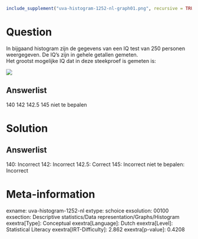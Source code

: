 ```r
include_supplement("uva-histogram-1252-nl-graph01.png", recursive = TRUE)
```

Question
========

In bijgaand histogram zijn de gegevens van een IQ test van 250 personen
weergegeven. De IQ's zijn in gehele getallen gemeten.\
Het grootst mogelijke IQ dat in deze steekproef is gemeten is:

![](uva-histogram-1252-nl-graph01.png)

Answerlist
----------

140
142
142.5
145
niet te bepalen

Solution
========

Answerlist
----------

140: Incorrect
142: Incorrect
142.5: Correct
145: Incorrect
niet te bepalen: Incorrect

Meta-information
================
exname: uva-histogram-1252-nl
extype: schoice
exsolution: 00100
exsection: Descriptive statistics/Data representation/Graphs/Histogram
exextra[Type]: Conceptual
exextra[Language]: Dutch
exextra[Level]: Statistical Literacy
exextra[IRT-Difficulty]: 2.862
exextra[p-value]: 0.4208
